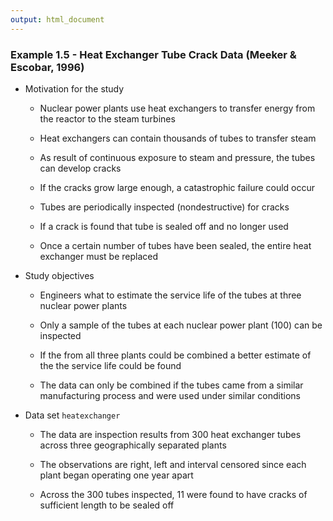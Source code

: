 ```yaml
---
output: html_document
---
```


### Example 1.5 - Heat Exchanger Tube Crack Data (Meeker & Escobar, 1996)

- Motivation for the study

    + Nuclear power plants use heat exchangers to transfer energy from the reactor to the steam turbines

    + Heat exchangers can contain thousands of tubes to transfer steam 

    + As result of continuous exposure to steam and pressure, the tubes can develop cracks

    + If the cracks grow large enough, a catastrophic failure could occur

    + Tubes are periodically inspected (nondestructive) for cracks

    + If a crack is found that tube is sealed off and no longer used

    + Once a certain number of tubes have been sealed, the entire heat exchanger must be replaced

- Study objectives

    + Engineers what to estimate the service life of the tubes at three nuclear power plants

    + Only a sample of the tubes at each nuclear power plant (100) can be inspected

    + If the from all three plants could be combined a better estimate of the the service life could be found

    + The data can only be combined if the tubes came from a similar manufacturing process and were used under similar conditions
    
- Data set `heatexchanger`

    + The data are inspection results from 300 heat exchanger tubes across three geographically separated plants

    + The observations are right, left and interval censored since each plant began operating one year apart 

    + Across the 300 tubes inspected, 11 were found to have cracks of sufficient length to be sealed off
